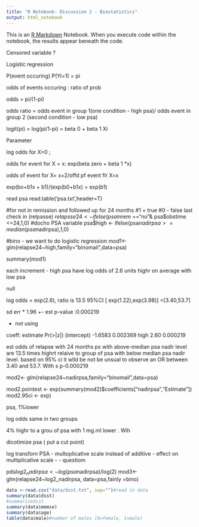 ```yaml
---
title: "R Notebook- Discussion 2 - Biostatistics"
output: html_notebook
---
```


This is an [R Markdown](http://rmarkdown.rstudio.com) Notebook. When you execute code within the notebook, the results appear beneath the code. 

Censored variable ?

Logistic regression

P(event occuring) P(Yi=1) = pi

odds of events occuring : ratio of prob

odds = pi/(1-pi)

odds ratio = odds event in group 1(one condition - high psa)/ odds event in group 2 (second condition - low psa)

logit(pi) = log(pi/1-pi) = beta 0 + beta 1 Xi

Parameter

log odds for X=0 ;

odds for event for X = x: exp(beta zero + beta 1 *x)

odds of event for X= x+2/offd pf event flr X=x

exp(bo+b1x + b1)/(exp(b0+b1x) = exp(b1)


read psa
read.table('psa.txt',header=T)

#for not in remission and followed up for 24 months
#1 = true
#0 - false
last check in (relpasse)
$relapsse24 <- ifelse(psa$inrem =="no"& psa$obstime <=24,1,0)
#docho PSA variable
psa$high <- ifelse(psa$nadirpsa>=median(psa$nadirpsa),1,0)

#bino - we want to do logistic regression
mod1<-glm(relapse24~high,family="binomail",data=psa)

summary(mod1)


each increment - high psa have log odds of 2.6 units highr on average with low psa


null 

log odds = exp(2.6), ratio is 13.5
95%CI [ exp(1.22),exp(3.98)]
=[3.40,53.7]


sd err * 1.96 +- est
p-value :0.000219

- not using 

coeff:
            estimate    Pr(>|z|)
(intercept) -1.6583    0.002369
high 2.60        0.000219

est odds of relapse with 24 months ps with above-median psa nadir level are 13.5 times highrt relaive to group of psa with below median psa nadir level. based on 95% ci it wlld be not be unsual to observe an OR between 3.40 and 53.7. With s p-0.000219 





mod2<- glm(relapse24~nadirpsa,family="binomail",data=psa)

mod2.pointest <- exp(summary(mod2)$coefficients["nadirpsa","Estimate"])
mod2.95ci <- exp)


psa, 1%lower

log odds same in two groups


4% highr to a grou of psa with 1 mg.ml lower . Wih 


dicotimize psa ( put a cut point)

log transforn PSA - multoplicative scale instead of additive 
- effect on multiplicative scale - 
- questiom 


pds$log2_nadirpsa <- log(psa$nadirpsa)/log(2)
mod3<-glm(relapse24~log2_nadirpsa, data=psa,fainly =bino)



```r
data <-read.csv("data/dsst.txt", sep="")#read in data
summary(data$dsst)
#summarizedsst
summary(data$mmmse)
summary(data$age)
table(data$male)#number of males (0=female, 1=male)

```



